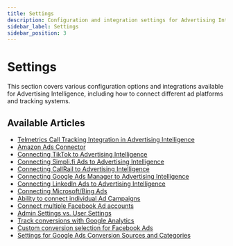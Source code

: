 ```yaml
---
title: Settings
description: Configuration and integration settings for Advertising Intelligence
sidebar_label: Settings
sidebar_position: 3
---
```


# Settings

This section covers various configuration options and integrations available for Advertising Intelligence, including how to connect different ad platforms and tracking systems.

## Available Articles

- [Telmetrics Call Tracking Integration in Advertising Intelligence](telmetrics-call-tracking-integration)
- [Amazon Ads Connector](amazon-ads-connector)
- [Connecting TikTok to Advertising Intelligence](connecting-tiktok)
- [Connecting Simpli.fi Ads to Advertising Intelligence](connecting-simplifi-ads)
- [Connecting CallRail to Advertising Intelligence](callrail)
- [Connecting Google Ads Manager to Advertising Intelligence](google-ads-manager)
- [Connecting LinkedIn Ads to Advertising Intelligence](connecting-linkedin-ads)
- [Connecting Microsoft/Bing Ads](microsoft-bing-ads)
- [Ability to connect individual Ad Campaigns](connect-individual-ad-campaigns)
- [Connect multiple Facebook Ad accounts](connect-multiple-facebook-ad-accounts)
- [Admin Settings vs. User Settings](vendasta-products-advertising-intelligence-settings)
- [Track conversions with Google Analytics](track-conversions-with-google-analytics)
- [Custom conversion selection for Facebook Ads](custom-conversion-selection-for-facebook-ads)
- [Settings for Google Ads Conversion Sources and Categories](google-ads-conversion-sources-categories)